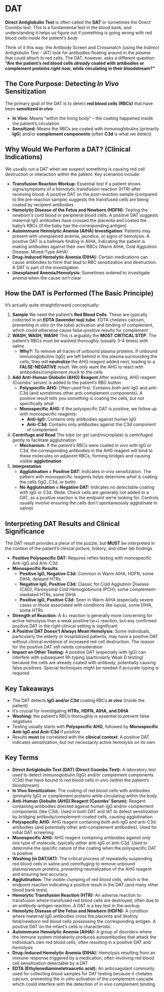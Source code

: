 # DAT {-}

**Direct Antiglobulin Test** is often called the **DAT** or sometimes the Direct Coombs test. This is a fundamental test in the blood bank, and understanding it helps us figure out if something is going wrong with red blood cells *inside the patient's body*

Think of it this way: the Antibody Screen and Crossmatch (using the *Indirect* Antiglobulin Test - IAT) look for antibodies floating around in the *plasma* that *could* attach to red cells. The DAT, however, asks a different question: **"Are the patient's red blood cells *already* coated with antibodies or complement proteins *right now*, while circulating in their bloodstream?"**

## **The Core Purpose: Detecting *In Vivo* Sensitization** {-}

The primary goal of the DAT is to detect **red blood cells (RBCs)** that have been **sensitized *in vivo***

*   **In Vivo:** Means "within the living body" – the coating happened inside the patient's circulation
*   **Sensitized:** Means the RBCs are coated with immunoglobulins (primarily **IgG**) and/or **complement components** (often **C3d** is what we detect)

## **Why Would We Perform a DAT? (Clinical Indications)** {-}

We usually run a DAT when we suspect something is causing red cell destruction or interaction *within* the patient. Key scenarios include:

*  **Transfusion Reaction Workup:** Essential test if a patient shows signs/symptoms of a hemolytic transfusion reaction (HTR) after receiving blood. A positive DAT on the *post-reaction* sample (compared to the pre-reaction sample) suggests the transfused cells are being coated by recipient antibodies
*  **Hemolytic Disease of the Fetus and Newborn (HDFN):** Testing the *newborn's* cord blood or peripheral blood cells. A positive DAT suggests maternal IgG antibodies have crossed the placenta and coated the baby's RBCs (if the baby has the corresponding antigen)
*  **Autoimmune Hemolytic Anemia (AIHA) Investigation:** Patients may present with unexplained anemia, jaundice, or signs of hemolysis. A positive DAT is a hallmark finding in AIHA, indicating the patient is making antibodies against their *own* RBCs (Warm AIHA, Cold Agglutinin Disease, Mixed-Type AIHA)
*  **Drug-Induced Hemolytic Anemia (DIHA):** Certain medications can cause antibodies to form that lead to RBC sensitization and destruction. A DAT is part of the investigation
*  **Unexplained Anemia/Hemolysis:** Sometimes ordered to investigate anemia when the cause isn't clear

## **How the DAT is Performed (The Basic Principle)** {-}

It's actually quite straightforward conceptually:

1.  **Sample** We need the patient's **Red Blood Cells**. These are typically collected in an **EDTA (lavender top) tube**. EDTA chelates calcium, preventing *in vitro* (in the tube) activation and binding of complement, which could otherwise cause false-positive results for complement
2.  **WASH, WASH, WASH!** This is arguably the **MOST CRITICAL STEP**. The patient's RBCs must be washed thoroughly (usually 3-4 times) with saline
    *   **Why?:** To remove all traces of unbound plasma proteins. If unbound immunoglobulins (IgG) are left behind in the plasma surrounding the cells, they will **neutralize** the AHG reagent added next, leading to a **FALSE-NEGATIVE** result. We only want the AHG to react with antibodies/complement *stuck* to the cells
3.  **Add Anti-Human Globulin (AHG) Reagent** After washing, AHG reagent (Coombs' serum) is added to the patient's RBC button
    *   **Polyspecific AHG:** Often used first. Contains *both* anti-IgG and anti-C3d (and sometimes other anti-complement components). A positive result tells you *something* is coating the cells, but not specifically what
    *   **Monospecific AHG:** If the polyspecific DAT is positive, we follow up with monospecific reagents:
        *   **Anti-IgG:** Contains only antibodies against human IgG
        *   **Anti-C3d:** Contains only antibodies against the C3d component of complement
4.  **Centrifuge and Read** The tube (or gel card/microplate) is centrifuged gently to facilitate agglutination
    *   **Mechanism:** If the patient's RBCs were coated *in vivo* with IgG or C3d, the corresponding antibodies in the AHG reagent will bind to these molecules on adjacent RBCs, forming bridges and causing visible **agglutination**
5.  **Interpretation**
    *   **Agglutination = Positive DAT:** Indicates *in vivo* sensitization. The pattern with monospecific reagents helps determine *what* is coating the cells (IgG, C3d, or both)
    *   **No Agglutination = Negative DAT:** Indicates no *detectable* coating with IgG or C3d. (Note: Check cells are generally *not* added to a DAT, as a positive reaction is the endpoint we're looking for. Controls usually involve ensuring the cells don't spontaneously agglutinate in saline)

## **Interpreting DAT Results and Clinical Significance** {-}

The DAT result provides a piece of the puzzle, but **MUST** be interpreted in the context of the patient's clinical picture, history, and other lab findings

*   **Positive Polyspecific DAT:** Requires reflex testing with monospecific Anti-IgG and Anti-C3d
*   **Monospecific Results**
    *   **Positive IgG, Negative C3d:** Common in Warm AIHA, HDFN, some DIHA, delayed HTRs
    *   **Negative IgG, Positive C3d:** Classic for Cold Agglutinin Disease (CAD), Paroxysmal Cold Hemoglobinuria (PCH), some complement-mediated HTRs, some DIHA
    *   **Positive IgG, Positive C3d:** Seen in Warm AIHA (especially severe cases or those associated with conditions like lupus), some DIHA, some HTRs
*   **Strength of Reaction:** A 4+ reaction is generally more concerning for active hemolysis than a weak positive (w+) reaction, but any confirmed positive DAT in the right clinical setting is significant
*   **A Positive DAT Doesn't Always Mean Hemolysis:** Some individuals, particularly the elderly or hospitalized patients, may have a positive DAT without clinical evidence of increased red cell destruction. The *reason* for the positive DAT still needs consideration
*   **Impact on Other Testing:** A positive DAT (especially with IgG) can interfere with subsequent Rh typing (particularly Weak D testing) because the cells are already coated with antibody, potentially causing false positives. Special techniques might be needed if accurate typing is required

## **Key Takeaways** {-}

*   The DAT detects **IgG and/or C3d** coating RBCs ***in vivo*** (inside the patient)
*   It's crucial for investigating **HTRs, HDFN, AIHA, and DIHA**
*   **Washing:** the patient's RBCs thoroughly is essential to prevent false negatives
*   Testing usually starts with **Polyspecific AHG**, followed by **Monospecific Anti-IgG and Anti-C3d** if positive
*   Results **must** be correlated with the **clinical context**. A positive DAT indicates sensitization, but not necessarily active hemolysis on its own

## **Key Terms** {-}

*   **Direct Antiglobulin Test (DAT) (Direct Coombs Test):** A laboratory test used to detect immunoglobulin (IgG) and/or complement components (C3d) that have bound to red blood cells *in vivo* (within the patient's bloodstream)
*   **In Vivo Sensitization:** The coating of red blood cells with antibodies (primarily IgG) or complement proteins while circulating within the body
*   **Anti-Human Globulin (AHG) Reagent (Coombs' Serum):** Reagent containing antibodies directed against human IgG and/or complement components (like C3d). Used in both DAT and IAT to detect sensitization by bridging antibody/complement-coated cells, causing agglutination
*   **Polyspecific AHG:** AHG reagent containing *both* anti-IgG and anti-C3d antibodies (and potentially other anti-complement antibodies). Used for initial DAT screening
*   **Monospecific AHG:** AHG reagent containing antibodies against *only one* type of molecule, typically either anti-IgG *or* anti-C3d. Used to determine the specific nature of the coating when the polyspecific DAT is positive
*   **Washing (in DAT/IAT):** The critical process of repeatedly suspending red blood cells in saline and centrifuging to remove unbound plasma/serum proteins, preventing neutralization of the AHG reagent and ensuring test accuracy
*   **Agglutination:** The visible clumping of red blood cells, which is the endpoint reaction indicating a positive result in the DAT (and many other blood bank tests)
*   **Hemolytic Transfusion Reaction (HTR):** An adverse reaction to transfusion where transfused red blood cells are destroyed, often due to an antibody-antigen reaction. A DAT is a key test in the workup
*   **Hemolytic Disease of the Fetus and Newborn (HDFN):** A condition where maternal IgG antibodies cross the placenta and destroy fetal/newborn red blood cells possessing the corresponding antigen. A positive DAT on the infant's cells is characteristic
*   **Autoimmune Hemolytic Anemia (AIHA):** A group of disorders where the immune system mistakenly produces autoantibodies that attack the individual's own red blood cells, often resulting in a positive DAT and hemolysis
*   **Drug-Induced Hemolytic Anemia (DIHA):** Hemolysis resulting from an immune response triggered by a medication, often involving red blood cell sensitization detectable by a DAT
*   **EDTA (Ethylenediaminetetraacetic acid):** An anticoagulant commonly used for collecting blood samples for DAT testing because it chelates calcium, preventing the *in vitro* activation of the complement cascade which could interfere with the detection of *in vivo* complement binding
